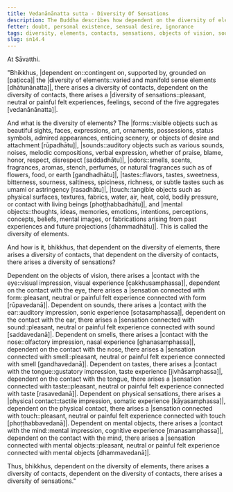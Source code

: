 ```yaml
---
title: Vedanānānatta sutta - Diversity Of Sensations
description: The Buddha describes how dependent on the diversity of elements, there arises a diversity of contacts, and dependent on the diversity of contacts, there arises a diversity of sensations.
fetter: doubt, personal existence, sensual desire, ignorance
tags: diversity, elements, contacts, sensations, objects of vision, sounds, smells, tastes, physical sensations, mental objects, form element, sound element, odor element, taste element, touch element, six sense bases, sn, sn12-21, sn14
slug: sn14.4
---
```


At Sāvatthi.

"Bhikkhus, |dependent on::contingent on, supported by, grounded on [paṭicca]| the |diversity of elements::varied and manifold sense elements [dhātunānatta]|, there arises a diversity of contacts, dependent on the diversity of contacts, there arises a |diversity of sensations::pleasant, neutral or painful felt experiences, feelings, second of the five aggregates [vedanānānatta]|.

And what is the diversity of elements? The |forms::visible objects such as beautiful sights, faces, expressions, art, ornaments, possessions, status symbols, admired appearances, enticing scenery, or objects of desire and attachment [rūpadhātu]|, |sounds::auditory objects such as various sounds, noises, melodic compositions, verbal expression, whether of praise, blame, honor, respect, disrespect [saddadhātu]|, |odors::smells, scents, fragrances, aromas, stench, perfumes, or natural fragrances such as of flowers, food, or earth [gandhadhātu]|, |tastes::flavors, tastes, sweetness, bitterness, sourness, saltiness, spiciness, richness, or subtle tastes such as umami or astringency [rasadhātu]|, |touch::tangible objects such as physical surfaces, textures, fabrics, water, air, heat, cold, bodily pressure, or contact with living beings [phoṭṭhabbadhātu]|, and |mental objects::thoughts, ideas, memories, emotions, intentions, perceptions, concepts, beliefs, mental images, or fabrications arising from past experiences and future projections [dhammadhātu]|. This is called the diversity of elements.

And how is it, bhikkhus, that dependent on the diversity of elements, there arises a diversity of contacts, that dependent on the diversity of contacts, there arises a diversity of sensations?

Dependent on the objects of vision, there arises a |contact with the eye::visual impression, visual experience [cakkhusamphassa]|, dependent on the contact with the eye, there arises a |sensation connected with form::pleasant, neutral or painful felt experience connected with form [rūpavedanā]|.
Dependent on sounds, there arises a |contact with the ear::auditory impression, sonic experience [sotasamphassa]|, dependent on the contact with the ear, there arises a |sensation connected with sound::pleasant, neutral or painful felt experience connected with sound [saddavedanā]|.
Dependent on smells, there arises a |contact with the nose::olfactory impression, nasal experience [ghanasamphassa]|, dependent on the contact with the nose, there arises a |sensation connected with smell::pleasant, neutral or painful felt experience connected with smell [gandhavedanā]|.
Dependent on tastes, there arises a |contact with the tongue::gustatory impression, taste experience [jivhāsamphassa]|, dependent on the contact with the tongue, there arises a |sensation connected with taste::pleasant, neutral or painful felt experience connected with taste [rasavedanā]|.
Dependent on physical sensations, there arises a |physical contact::tactile impression, somatic experience [kāyasamphassa]|, dependent on the physical contact, there arises a |sensation connected with touch::pleasant, neutral or painful felt experience connected with touch [phoṭṭhabbavedanā]|.
Dependent on mental objects, there arises a |contact with the mind::mental impression, cognitive experience [manasamphassa]|, dependent on the contact with the mind, there arises a |sensation connected with mental objects::pleasant, neutral or painful felt experience connected with mental objects [dhammavedanā]|.

Thus, bhikkhus, dependent on the diversity of elements, there arises a diversity of contacts, dependent on the diversity of contacts, there arises a diversity of sensations."